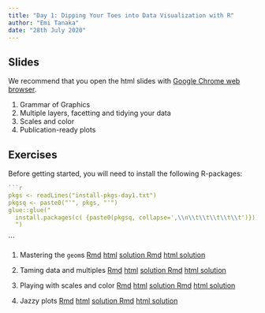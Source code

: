 ```yaml
---
title: "Day 1: Dipping Your Toes into Data Visualization with R"
author: "Emi Tanaka"
date: "28th July 2020"
---
```


## Slides

We recommend that you open the html slides <i class="fas fa-link"></i> with [Google Chrome web browser](https://www.google.com/intl/en_au/chrome/). 

1. Grammar of Graphics [<i class="fas fa-link"></i>](slides/day1-session1.html) [<i class="fas fa-file-pdf"></i>](slides/day1-session1.pdf)
2. Multiple layers, facetting and tidying your data [<i class="fas fa-link"></i>](slides/day1-session2.html) [<i class="fas fa-file-pdf"></i>](slides/day1-session2.pdf)
3. Scales and color [<i class="fas fa-link"></i>](slides/day1-session3.html) [<i class="fas fa-file-pdf"></i>](slides/day1-session3.pdf)
4. Publication-ready plots [<i class="fas fa-link"></i>](slides/day1-session4.html) [<i class="fas fa-file-pdf"></i>](slides/day1-session4.pdf)

## Exercises

Before getting started, you will need to install the following R-packages:

```r
```r
pkgs <- readLines("install-pkgs-day1.txt")
pkgsq <- paste0("'", pkgs, "'")
glue::glue("
  install.packages(c( {paste0(pkgsq, collapse=',\\n\\t\\t\\t\\t\\t')}))
  ")
```
```

1. Mastering the `geom`s <a class="tag" href="exercises/day1-exercise-01.Rmd" download><i class="fas fa-download"></i> Rmd</a> <a class="tag" href="exercises/day1-exercise-01.html" target="_blank"><i class="fas fa-globe"></i> html</a> <a class="tag" href="exercises/day1-exercise-01-solution.Rmd" download><i class="fas fa-download"></i> solution Rmd</a> <a class="tag" href="exercises/day1-exercise-01-solution.html" target="_blank"><i class="fas fa-globe"></i> html solution</a>

2. Taming data and multiples <a class="tag" href="exercises/day1-exercise-02.Rmd" download><i class="fas fa-download"></i> Rmd</a> <a class="tag" href="exercises/day1-exercise-02.html" target="_blank"><i class="fas fa-globe"></i> html</a> <a class="tag" href="exercises/day1-exercise-02-solution.Rmd" download><i class="fas fa-download"></i> solution Rmd</a> <a class="tag" href="exercises/day1-exercise-02-solution.html" target="_blank"><i class="fas fa-globe"></i> html solution</a>


3. Playing with scales and color <a class="tag" href="exercises/day1-exercise-03.Rmd" download><i class="fas fa-download"></i> Rmd</a> <a class="tag" href="exercises/day1-exercise-03.html" target="_blank"><i class="fas fa-globe"></i> html</a> <a class="tag" href="exercises/day1-exercise-03-solution.Rmd" download><i class="fas fa-download"></i> solution Rmd</a> <a class="tag" href="exercises/day1-exercise-03-solution.html" target="_blank"><i class="fas fa-globe"></i> html solution</a>

4. Jazzy plots <a class="tag" href="exercises/day1-exercise-04.Rmd" download><i class="fas fa-download"></i> Rmd</a> <a class="tag" href="exercises/day1-exercise-04.html" target="_blank"><i class="fas fa-globe"></i> html</a> <a class="tag" href="exercises/day1-exercise-04-solution.Rmd" download><i class="fas fa-download"></i> solution Rmd</a> <a class="tag" href="exercises/day1-exercise-04-solution.html" target="_blank"><i class="fas fa-globe"></i> html solution</a>
